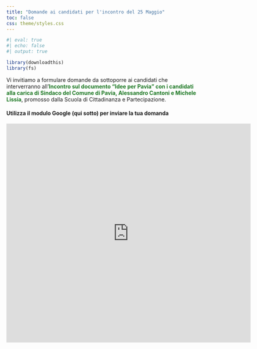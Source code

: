 ```yaml
---
title: "Domande ai candidati per l'incontro del 25 Maggio"
toc: false
css: theme/styles.css
---
```


   <!-- , scaricabile qui sotto.  -->

```r
#| eval: true
#| echo: false
#| output: true

library(downloadthis)
library(fs)
```

 
Vi invitiamo a formulare domande da sottoporre ai candidati che interverranno all'[**Incontro sul documento "Idee per Pavia" con i candidati alla carica di Sindaco del Comune di Pavia, Alessandro Cantoni e Michele Lissia**]{style="color: 	#1b7722"}, promosso dalla Scuola di Cittadinanza e Partecipazione.

<!-- (Locandina a questo [link](pdf/locandina.pdf)).   -->

#### Utilizza il modulo Google (qui sotto) per inviare la tua domanda

<iframe src="https://docs.google.com/forms/d/e/1FAIpQLSd8Z27s31B9pDVXJBsyLocrGKCyNOgX5hgGRGgaM9w1Wgae8w/viewform?embedded=true" width="640" height="573" frameborder="0" marginheight="0" marginwidth="0">Caricamento…</iframe>
 
